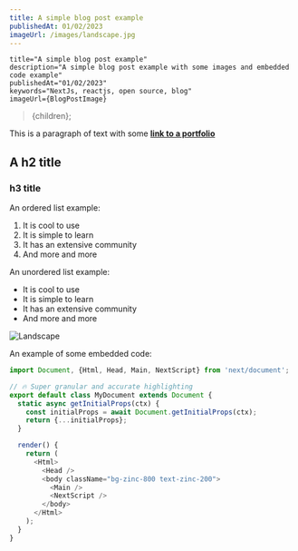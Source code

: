 ```yaml
---
title: A simple blog post example
publishedAt: 01/02/2023
imageUrl: /images/landscape.jpg
---
```



    title="A simple blog post example"
    description="A simple blog post example with some images and embedded code example"
    publishedAt="01/02/2023"
    keywords="NextJs, reactjs, open source, blog"
    imageUrl={BlogPostImage}
>{children}</BlogPostLayout>;

This is a paragraph of text with some [**link to a portfolio**](https://dawid.app)


## A h2 title

### h3 title

An ordered list example:

1. It is cool to use
2. It is simple to learn
3. It has an extensive community
4. And more and more

An unordered list example:

- It is cool to use
- It is simple to learn
- It has an extensive community
- And more and more

<img src="/images/landscape.jpg" alt="Landscape" />

An example of some embedded code:

```js
import Document, {Html, Head, Main, NextScript} from 'next/document';

// 🔥 Super granular and accurate highlighting
export default class MyDocument extends Document {
  static async getInitialProps(ctx) {
    const initialProps = await Document.getInitialProps(ctx);
    return {...initialProps};
  }

  render() {
    return (
      <Html>
        <Head />
        <body className="bg-zinc-800 text-zinc-200">
          <Main />
          <NextScript />
        </body>
      </Html>
    );
  }
}
```
